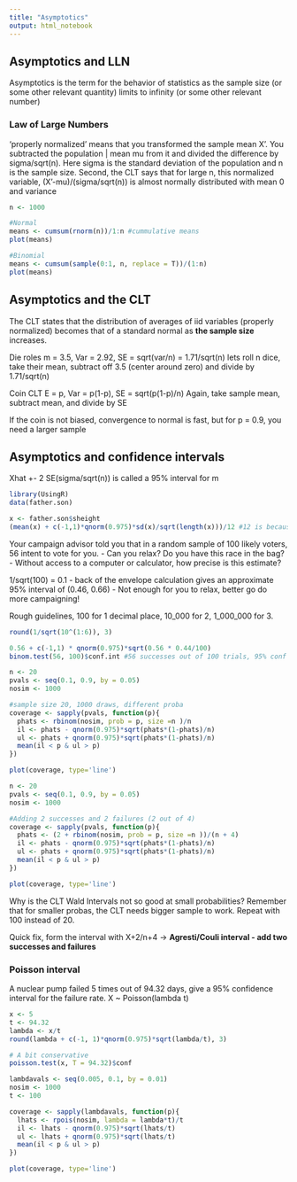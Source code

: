 ```yaml
---
title: "Asymptotics"
output: html_notebook
---
```


## Asymptotics and LLN

Asymptotics is the term for the behavior of statistics as the sample size (or some other relevant quantity) limits to infinity (or some other relevant number)

### Law of Large Numbers 

'properly normalized' means that you transformed the sample mean X'. You subtracted the population
| mean mu from it and divided the difference by sigma/sqrt(n). Here sigma is the standard deviation of the population and n is the sample size.
Second, the CLT says that for large n, this normalized variable, (X'-mu)/(sigma/sqrt(n)) is almost normally distributed with mean 0 and variance

```r
n <- 1000

#Normal
means <- cumsum(rnorm(n))/1:n #cummulative means
plot(means)

#Binomial
means <- cumsum(sample(0:1, n, replace = T))/(1:n)
plot(means)
```

## Asymptotics and the CLT

The CLT states that the distribution of averages of iid variables (properly normalized) becomes that of a standard normal as **the sample size** increases.

Die roles
m = 3.5, Var = 2.92, SE = sqrt(var/n) = 1.71/sqrt(n)
lets roll n dice, take their mean, subtract off 3.5 (center around zero) and divide by 1.71/sqrt(n)

Coin CLT
E = p, Var = p(1-p), SE = sqrt(p(1-p)/n)
Again, take sample mean, subtract mean, and divide by SE

If the coin is not biased, convergence to normal is fast, but for p = 0.9, you need a larger sample


## Asymptotics and confidence intervals

Xhat +- 2 SE(sigma/sqrt(n)) is called a 95% interval for m

```r
library(UsingR)
data(father.son)

x <- father.son$sheight
(mean(x) + c(-1,1)*qnorm(0.975)*sd(x)/sqrt(length(x)))/12 #12 is because of inch/, all after qnorm is se

```

Your campaign advisor told you that in a random sample of 100 likely voters, 56 intent to vote for you. 
- Can you relax? Do you have this race in the bag?
- Without access to a computer or calculator, how precise is this estimate?

1/sqrt(100) = 0.1 - back of the envelope calculation gives an approximate 95% interval of (0.46, 0.66)
- Not enough for you to relax, better go do more campaigning!

Rough guidelines, 100 for 1 decimal place, 10_000 for 2, 1_000_000 for 3.

```r
round(1/sqrt(10^(1:6)), 3)

0.56 + c(-1,1) * qnorm(0.975)*sqrt(0.56 * 0.44/100)
binom.test(56, 100)$conf.int #56 successes out of 100 trials, 95% conf intervals or higher
```

```r
n <- 20
pvals <- seq(0.1, 0.9, by = 0.05)
nosim <- 1000

#sample size 20, 1000 draws, different proba
coverage <- sapply(pvals, function(p){
  phats <- rbinom(nosim, prob = p, size =n )/n
  il <- phats - qnorm(0.975)*sqrt(phats*(1-phats)/n)
  ul <- phats + qnorm(0.975)*sqrt(phats*(1-phats)/n)
  mean(il < p & ul > p)
})

plot(coverage, type='line')

n <- 20
pvals <- seq(0.1, 0.9, by = 0.05)
nosim <- 1000

#Adding 2 successes and 2 failures (2 out of 4)
coverage <- sapply(pvals, function(p){
  phats <- (2 + rbinom(nosim, prob = p, size =n ))/(n + 4)
  il <- phats - qnorm(0.975)*sqrt(phats*(1-phats)/n)
  ul <- phats + qnorm(0.975)*sqrt(phats*(1-phats)/n)
  mean(il < p & ul > p)
})

plot(coverage, type='line')
```

Why is the CLT Wald Intervals not so good at small probabilities? Remember that for smaller probas, the CLT needs bigger sample to work. Repeat with 100 instead of 20.

Quick fix, form the interval with X+2/n+4 -> **Agresti/Couli interval - add two successes and failures**

### Poisson interval

A nuclear pump failed 5 times out of 94.32 days, give a 95% confidence interval for the failure rate.
X ~ Poisson(lambda t)

```r
x <- 5
t <- 94.32
lambda <- x/t
round(lambda + c(-1, 1)*qnorm(0.975)*sqrt(lambda/t), 3)

# A bit conservative
poisson.test(x, T = 94.32)$conf

lambdavals <- seq(0.005, 0.1, by = 0.01)
nosim <- 1000
t <- 100

coverage <- sapply(lambdavals, function(p){
  lhats <- rpois(nosim, lambda = lambda*t)/t
  il <- lhats - qnorm(0.975)*sqrt(lhats/t)
  ul <- lhats + qnorm(0.975)*sqrt(lhats/t)
  mean(il < p & ul > p)
})

plot(coverage, type='line')


```

